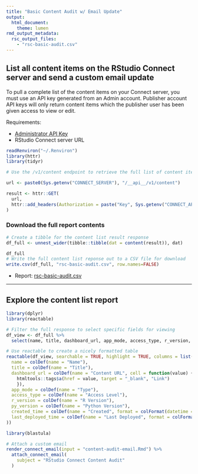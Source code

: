 ```yaml
---
title: "Basic Content Audit w/ Email Update"
output: 
  html_document:
    theme: lumen
rmd_output_metadata:
  rsc_output_files:
    - "rsc-basic-audit.csv"
---
```

## List all content items on the RStudio Connect server and send a custom email update

To pull a complete list of the content items on your Connect server, you must use an API key generated from an Admin account. Publisher account API keys will only return content items which the publisher user has been given access to view or edit.

Requirements:

- [Administrator API Key](https://docs.rstudio.com/connect/user/api-keys/#api-keys-creating){target="_blank"}
- RStudio Connect server URL

```r
readRenviron("~/.Renviron")
library(httr)
library(tidyr)

# Use the /v1/content endpoint to retrieve the full list of content items

url <- paste0(Sys.getenv("CONNECT_SERVER"), "/__api__/v1/content")

result <- httr::GET(
  url,
  httr::add_headers(Authorization = paste("Key", Sys.getenv("CONNECT_API_KEY")))
)


```



### Download the full report contents

```r

# Create a tibble for the content list result response
df_full <- unnest_wider(tibble::tibble(dat = content(result)), dat) 

df_full
# Write the full content list reponse out to a CSV file for download
write.csv(df_full, "rsc-basic-audit.csv", row.names=FALSE)
```

- Report: [rsc-basic-audit.csv](rsc-basic-audit.csv)

---

## Explore the content list report

```r
library(dplyr)
library(reactable)

# Filter the full response to select specific fields for viewing
df_view <- df_full %>%
  select(name, title, dashboard_url, app_mode, access_type, r_version, py_version, created_time, last_deployed_time)

# Use reactable to create a nicely formatted table
reactable(df_view, searchable = TRUE, highlight = TRUE, columns = list(
  name = colDef(name = "Name"),
  title = colDef(name = "Title"),
  dashboard_url = colDef(name = "Content URL", cell = function(value) {
    htmltools::tags$a(href = value, target = "_blank", "Link")
    }),
  app_mode = colDef(name = "Type"),
  access_type = colDef(name = "Access Level"),
  r_version = colDef(name = "R Version"),
  py_version = colDef(name = "Python Version"),
  created_time = colDef(name = "Created", format = colFormat(datetime = TRUE)),
  last_deployed_time = colDef(name = "Last Deployed", format = colFormat(datetime = TRUE))
))
```


```r
library(blastula)

# Attach a custom email
render_connect_email(input = "content-audit-email.Rmd") %>%
  attach_connect_email(
    subject = "RStudio Connect Content Audit"
  )
```
